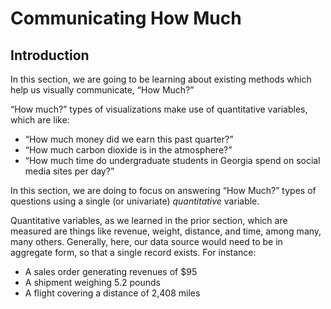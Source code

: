 # Communicating How Much

## Introduction

In this section, we are going to be learning about existing methods which help us visually communicate, "How Much?"

"How much?" types of visualizations make use of quantitative variables, which are \textit{measured} like:

-   "How much money did we earn this past quarter?"
-   "How much carbon dioxide is in the atmosphere?"
-   "How much time do undergraduate students in Georgia spend on social media sites per day?"

In this section, we are doing to focus on answering "How Much?" types of questions using a single (or univariate) *quantitative* variable.

Quantitative variables, as we learned in the prior section, which are measured are things like revenue, weight, distance, and time, among many, many others. Generally, here, our data source would need to be in aggregate form, so that a single record exists. For instance:

-   A sales order generating revenues of \$95
-   A shipment weighing 5.2 pounds
-   A flight covering a distance of 2,408 miles
